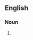 {{also|pieds-a-terre}}

==English==

===Noun===
{{head|en|noun form}}

# {{plural of|pied-à-terre|lang=en}}